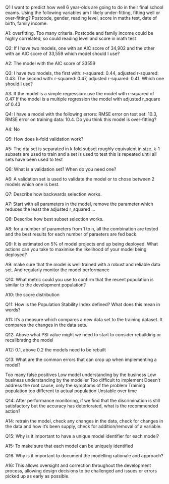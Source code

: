 Q1 I want to predict how well 6 year-olds are going to do in their final school exams. Using the following variables am I likely under-fitting, fitting well or over-fitting? Postcode, gender, reading level, score in maths test, date of birth, family income.

A1: overfitting. Too many criteria. Postcode and family income could be highly correlated, so could reading level and score in math test


Q2: If I have two models, one with an AIC score of 34,902 and the other with an AIC score of 33,559 which model should I use?

A2: The model with the AIC score of 33559



Q3: I have two models, the first with: r-squared: 0.44, adjusted r-squared: 0.43. The second with: r-squared: 0.47, adjusted r-squared: 0.41. Which one should I use?

A3: If the model is a simple regression: use the model with r-squared of 0.47
    If the model is a multiple regression the model with adjusted r_square of 0.43



Q4: I have a model with the following errors: RMSE error on test set: 10.3, RMSE error on training data: 10.4. Do you think this model is over-fitting?

A4: No


Q5: How does k-fold validation work?

A5: The dta set is separated in k fold subset roughly equivalent in size.
k-1 subsets are used to train and a set is used to test
this is repeated until all sets have been used to test


Q6: What is a validation set? When do you need one?

A6: A validation set is used to validate the model or to chose between 2 models which one is best.



Q7: Describe how backwards selection works.

A7: Start with all parameters in the model, remove the parameter which reduces the least the adjusted r_squared ...


Q8: Describe how best subset selection works.

A8: for a number of parameters from 1 to n,  all the combination are tested and the best results for each number of paraeters are fed back.  



Q9: It is estimated on 5% of model projects end up being deployed. What actions can you take to maximise the likelihood of your model being deployed?

A9: make sure that the model is well trained with a robust and reliable data set. And regularly monitor the model performance



Q10: What metric could you use to confirm that the recent population is similar to the development population?

A10: the score distribution



Q11: How is the Population Stability Index defined? What does this mean in words?

A11: It's a measure which compares a new data set to the training dataset. It compares the changes in the data sets.



Q12: Above what PSI value might we need to start to consider rebuilding or recalibrating the model

A12: 0.1, above 0.2 the models need to be rebuilt



Q13: What are the common errors that can crop up when implementing a model?

Too many false positives
Low model understanding by the business
Low business understanding by the modeller
Too difficult to implement
Doesn’t address the root cause, only the symptoms of the problem
Training population too different to actual population
Unstable over time


Q14: After performance monitoring, if we find that the discrimination is still satisfactory but the accuracy has deteriorated, what is the recommended action?

A14: retrain the model, check any changes in the data, check for changes in the data and how it's been supply, check for addition/removal of a variable.



Q15: Why is it important to have a unique model identifier for each model?

A15: To make sure that each model can be uniquely identified

Q16: Why is it important to document the modelling rationale and approach?

A16: This allows oversight and correction throughout the development process, allowing design decisions to be challenged and issues or errors picked up as early as possible.